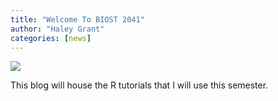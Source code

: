 ```yaml
---
title: "Welcome To BIOST 2041"
author: "Haley Grant"
categories: [news]
---
```


![](thumbnail.jpg)

This blog will house the R tutorials that I will use this semester.
